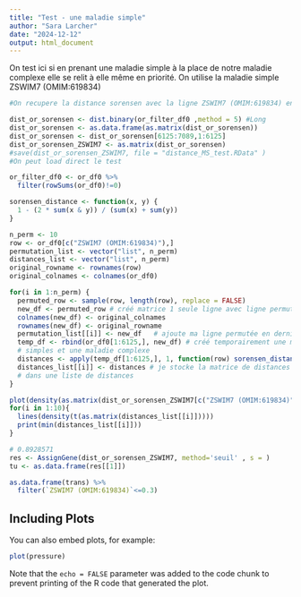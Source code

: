 ```yaml
---
title: "Test - une maladie simple"
author: "Sara Larcher"
date: "2024-12-12"
output: html_document
---
```

On test ici si en prenant une maladie simple à la place de notre maladie 
complexe elle se relit à elle même en priorité.
On utilise la maladie simple ZSWIM7 (OMIM:619834)

```r

#On recupere la distance sorensen avec la ligne ZSWIM7 (OMIM:619834) en plus 

dist_or_sorensen <- dist.binary(or_filter_df0 ,method = 5) #Long 
dist_or_sorensen <- as.data.frame(as.matrix(dist_or_sorensen))
dist_or_sorensen <- dist_or_sorensen[6125:7089,1:6125]
dist_or_sorensen_ZSWIM7 <- as.matrix(dist_or_sorensen)
#save(dist_or_sorensen_ZSWIM7, file = "distance_MS_test.RData" )
#On peut load direct le test 

or_filter_df0 <- or_df0 %>% 
  filter(rowSums(or_df0)!=0)
```

```r
sorensen_distance <- function(x, y) {
  1 - (2 * sum(x & y)) / (sum(x) + sum(y))
}

n_perm <- 10
row <- or_df0[c("ZSWIM7 (OMIM:619834)"),]
permutation_list <- vector("list", n_perm)
distances_list <- vector("list", n_perm)
original_rowname <- rownames(row)
original_colnames <- colnames(or_df0)

for(i in 1:n_perm) {
  permuted_row <- sample(row, length(row), replace = FALSE)
  new_df <- permuted_row # créé matrice 1 seule ligne avec ligne permutée 
  colnames(new_df) <- original_colnames
  rownames(new_df) <- original_rowname
  permutation_list[[i]] <- new_df   # ajoute ma ligne permutée en dernier indice de ma liste de permutation
  temp_df <- rbind(or_df0[1:6125,], new_df) # créé temporairement une matrice les 6125 maladies 
  # simples et une maladie complexe 
  distances <- apply(temp_df[1:6125,], 1, function(row) sorensen_distance(as.numeric(row), as.numeric(new_df)))
  distances_list[[i]] <- distances # je stocke la matrice de distances à 1 ligne pour ma maladie simple
  # dans une liste de distances
}

plot(density(as.matrix(dist_or_sorensen_ZSWIM7[c("ZSWIM7 (OMIM:619834)"),])),col='red',main = 'ZSWIM7 (OMIM:619834)')
for(i in 1:10){
  lines(density(t(as.matrix(distances_list[[i]]))))
  print(min(distances_list[[i]]))
}

# 0.8928571
res <- AssignGene(dist_or_sorensen_ZSWIM7, method='seuil' , s = )
tu <- as.data.frame(res[[1]])
```

```r
as.data.frame(trans) %>% 
  filter(`ZSWIM7 (OMIM:619834)`<=0.3)
```

## Including Plots

You can also embed plots, for example:

```r
plot(pressure)
```

Note that the `echo = FALSE` parameter was added to the code chunk to prevent printing of the R code that generated the plot.
